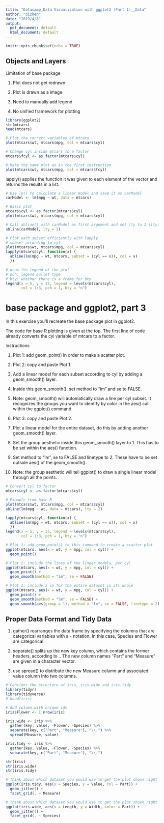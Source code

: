 ```yaml
---
title: "Datacamp_Data Visualization with ggplot2 (Part 1)__Data"
author: "dizhen"
date: "2019/4/8"
output:
  pdf_document: default
  html_document: default
---
```


```r
knitr::opts_chunk$set(echo = TRUE)
```

## Objects and Layers

Limitation of base package

1. Plot does not get redrawn

2. Plot is drawn as a image

3. Need to manually add legend

4. No unified framework for plotting

```r
library(ggplot2)
str(mtcars)
head(mtcars)
```


```r
# Plot the correct variables of mtcars
plot(mtcars$wt, mtcars$mpg, col = mtcars$cyl)

# Change cyl inside mtcars to a factor
mtcars$fcyl <- as.factor(mtcars$cyl)

# Make the same plot as in the first instruction
plot(mtcars$wt, mtcars$mpg, col = mtcars$fcyl)
```


lapply() applies the function it was given to each element of the vector and returns the results in a list.

```r
# Use lm() to calculate a linear model and save it as carModel
carModel <- lm(mpg ~ wt, data = mtcars)

# Basic plot
mtcars$cyl <- as.factor(mtcars$cyl)
plot(mtcars$wt, mtcars$mpg, col = mtcars$cyl)

# Call abline() with carModel as first argument and set lty to 2 (lty: line types)
abline(carModel, lty = 2)

# Plot each subset efficiently with lapply
# subset according to cyl
plot(mtcars$wt, mtcars$mpg, col = mtcars$cyl)
lapply(mtcars$cyl, function(x) {
  abline(lm(mpg ~ wt, mtcars, subset = (cyl == x)), col = x)
  })

# draw the legend of the plot
# pch: legend bullet type
# bty: whether there is a frame for bty
legend(x = 5, y = 33, legend = levels(mtcars$cyl),
       col = 1:3, pch = 1, bty = "n")
```

# base package and ggplot2, part 3
In this exercise you'll recreate the base package plot in ggplot2.

The code for base R plotting is given at the top. The first line of code already converts the cyl variable of mtcars to a factor.


Instructions

1. Plot 1: add geom_point() in order to make a scatter plot.

2. Plot 2: copy and paste Plot 1.

3. Add a linear model for each subset according to cyl by adding a geom_smooth() layer.

4. Inside this geom_smooth(), set method to "lm" and se to FALSE.

5. Note: geom_smooth() will automatically draw a line per cyl subset. It recognizes the groups you want to identify by color in the aes() call within the ggplot() command.

6. Plot 3: copy and paste Plot 2.

7. Plot a linear model for the entire dataset, do this by adding another geom_smooth() layer.

8. Set the group aesthetic inside this geom_smooth() layer to 1. This has to be set within the aes() function.

9. Set method to "lm", se to FALSE and linetype to 2. These have to be set outside aes() of the geom_smooth().

10. Note: the group aesthetic will tell ggplot() to draw a single linear model through all the points.

```r
# Convert cyl to factor
mtcars$cyl <- as.factor(mtcars$cyl)

# Example from base R 
plot(mtcars$wt, mtcars$mpg, col = mtcars$cyl)
abline(lm(mpg ~ wt, data = mtcars), lty = 2)

lapply(mtcars$cyl, function(x) {
  abline(lm(mpg ~ wt, mtcars, subset = (cyl == x)), col = x)
  })
legend(x = 5, y = 33, legend = levels(mtcars$cyl),
       col = 1:3, pch = 1, bty = "n")

# Plot 1: add geom_point() to this command to create a scatter plot
ggplot(mtcars, aes(x = wt, y = mpg, col = cyl)) +
  geom_point()

# Plot 2: include the lines of the linear models, per cyl
ggplot(mtcars, aes(x = wt, y = mpg, col = cyl)) +
  geom_point() +
  geom_smooth(method = "lm", se = FALSE)

# Plot 3: include a lm for the entire dataset in its whole
ggplot(mtcars, aes(x = wt, y = mpg, col = cyl)) +
  geom_point() +
  geom_smooth(method = "lm", se = FALSE) +
  geom_smooth(aes(group = 1), method = "lm", se = FALSE, linetype = 2)
```


## Proper Data Format and Tidy Data

1. gather() rearranges the data frame by specifying the columns that are categorical variables with a - notation. In this case, Species and Flower are categorical.

2. separate() splits up the new key column, which contains the former headers, according to .. The new column names "Part" and "Measure" are given in a character vector.

3. use spread() to distribute the new Measure column and associated value column into two columns.


```r
# Consider the structure of iris, iris.wide and iris.tidy 
library(tidyr)
library(tidyverse)
# head(iris)

# Add column with unique ids 
iris$Flower <- 1:nrow(iris)

iris.wide <- iris %>%
  gather(key, value, -Flower, -Species) %>%
  separate(key, c("Part", "Measure"), "\\.") %>%
  spread(Measure, value)

iris.tidy <- iris %>%
  gather(key, Value, -Flower, -Species) %>%
  separate(key, c("Part", "Measure"), "\\.")

str(iris)
str(iris.wide)
str(iris.tidy)
```



```r
# Think about which dataset you would use to get the plot shown right
ggplot(iris.tidy, aes(x = Species, y = Value, col = Part)) +
  geom_jitter() +
  facet_grid(. ~ Measure)

# Think about which dataset you would use to get the plot shown right
ggplot(iris.wide, aes(x = Length, y = Width, color = Part)) +
  geom_jitter() +
  facet_grid(. ~ Species)
```

